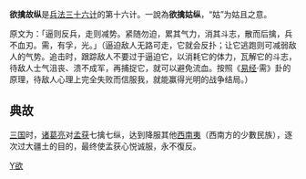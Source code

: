 '''欲擒故纵'''是[[兵法|兵法]][[三十六计|三十六计]]的第十六计。一說為'''欲擒姑纵'''，“姑”为姑且之意。

原文为：「逼则反兵，走则减势。紧随勿迫，累其气力，消其斗志，散而后擒，兵不血刃。需，有孚，光。」（逼迫敌人无路可走，它就会反扑；让它逃跑则可减弱敌人的气势。追击时，跟踪敌人不要过于逼迫它，以消耗它的体力，瓦解它的斗志，待敌人士气沮丧、溃不成军，再捕捉它，就可以避免流血。按照《[[易经|易经]]·需》卦的原理，待敌人心理上完全失败而信服我，就能赢得光明的战争结局。）

==典故==
[[三国|三国]]时，[[诸葛亮|诸葛亮]]对[[孟获|孟获]]七擒七纵，达到降服其他[[西南夷|西南夷]]（西南方的少數民族），逐次过大疆土的目的，最终使孟获心悦诚服，永不復反。

{{三十六计}}

[[Category:成语|Y欲]]